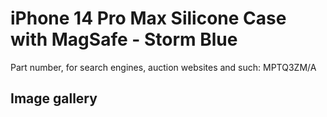 
# iPhone 14 Pro Max Silicone Case with MagSafe - Storm Blue

Part number, for search engines, auction websites and such: MPTQ3ZM/A

## Image gallery

<div style={{ width: "768px" }}>
  <GalleryComponent
    images={[
      {
        original: "/everysource/MPTQ3.png",
        thumbnail: "/everypreview/MPTQ3.png",
      },
      {
        original: "/everysource/MPTQ3_AV1.png",
        thumbnail: "/everypreview/MPTQ3_AV1.png",
      },
      {
        original: "/everysource/MPTQ3_AV2.png",
        thumbnail: "/everypreview/MPTQ3_AV2.png",
      },
      {
        original: "/everysource/MPTQ3_AV3.png",
        thumbnail: "/everypreview/MPTQ3_AV3.png",
      }
    ]}
  />
</div>